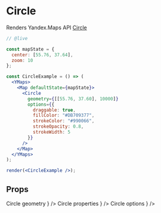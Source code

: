 


# Circle

Renders Yandex.Maps API [Circle][]

```jsx
// @live

const mapState = {
  center: [55.76, 37.64],
  zoom: 10
};

const CircleExample = () => (
  <YMaps>
    <Map defaultState={mapState}>
      <Circle
        geometry={[[55.76, 37.60], 10000]}
        options={{
          draggable: true,
          fillColor: "#DB709377",
          strokeColor: "#990066",
          strokeOpacity: 0.8,
          strokeWidth: 5
        }}
      />
    </Map>
  </YMaps>
);

render(<CircleExample />);
```

## Props

<Props>
  <PropItem
    name="defaultGeometry"
    secondaryName="geometry"
    type="Array<number[] | number>"
    description={
      <Link
        href="https://tech.yandex.com/maps/doc/jsapi/2.1/ref/reference/Circle-docpage/#Circle__param-geometry"
      >
        Circle geometry
      </Link>
    }
  />
  <PropItem
    name="defaultProperties"
    secondaryName="properties"
    type="Object"
    description={
      <Link
        href="https://tech.yandex.com/maps/doc/jsapi/2.1/ref/reference/Circle-docpage/#Circle__param-properties"
      >
        Circle properties
      </Link>
    }
  />
  <PropItem
    name="defaultOptions"
    secondaryName="options"
    type="Object"
    description={
      <Link
        href="https://tech.yandex.com/maps/doc/jsapi/2.1/ref/reference/Circle-docpage/#Circle__param-options"
      >
        Circle options
      </Link>
    }
  />
</Props>

<Events
  componentName="Circle"
  url="https://tech.yandex.com/maps/doc/jsapi/2.1/ref/reference/Circle-docpage/#Circle__events-summary"
/>

[Circle]: https://tech.yandex.com/maps/doc/jsapi/2.1/ref/reference/Circle-docpage/
